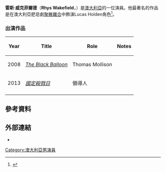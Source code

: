 {{Infobox person
| image         = Rhys Wakefield (8482048918).jpg
| imagesize     =
| caption       = 威克菲爾德在Tropfest，2013
| name          = Rhys Wakefield
| birth_date    = {{birth date and age|df=yes|1988|11|20}}
| birth_place   = [[澳大利亞|澳大利亞]][[凱恩斯_(昆士蘭州)|凱恩斯]]
| occupation    = 演員
| yearsactive   = 2000–現在
}}
'''雷斯·威克菲爾德'''（'''Rhys Wakefield'''，{{bd|1988年|11月20日}}）是[[澳大利亞|澳大利亞]]的一位演員。他最著名的作品是在澳大利亞肥皂劇[[聚散離合|聚散離合]]中飾演Lucas Holden角色<ref name="official">{{cite web|url=http://www.seven.com.au/homeandaway/meetthecast_rhys-wakefield|title=Rhys Wakefield profile|accessdate=3 February 2007|work=Home and Away Official Site|archive-url=https://web.archive.org/web/20070128082727/http://seven.com.au/homeandaway/meetthecast_rhys-wakefield|archive-date=2007-01-28|dead-url=yes}}</ref>。

===出演作品===
{| class="wikitable sortable"
|-
! Year
! Title
! Role
! class="unsortable" | Notes
|-
| 2008
| ''[[The_Black_Balloon|The Black Balloon]]''
| Thomas Mollison
| 
|-
| 2013
| ''[[國定殺戮日|國定殺戮日]]''
| 領導人
| 
|-
|}

==參考資料==
{{Reflist}}
==外部連結==
{{Commons category|Rhys Wakefield}}
* {{IMDb name|1973422}}
[[Category:澳大利亞男演員|Category:澳大利亞男演員]]
